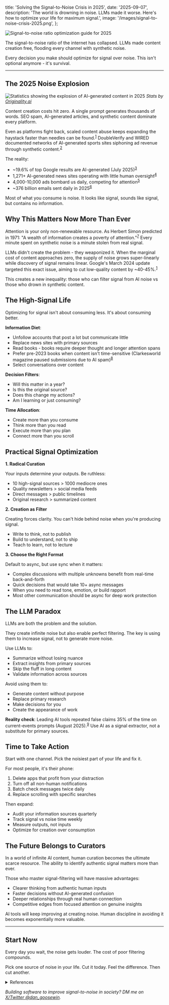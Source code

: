 
  title: 'Solving the Signal-to-Noise Crisis in 2025',
  date: '2025-09-07',
  description: 'The world is drowning in noise. LLMs made it worse. Here\'s how to optimize your life for maximum signal.',
  image: '/images/signal-to-noise-crisis-2025.png',
};

<Image
  src="/images/signal-to-noise-crisis-2025.png"
  alt="Signal-to-noise ratio optimization guide for 2025"
  width={1200}
  height={630}
  className="rounded-lg mb-8"
/>

The signal-to-noise ratio of the internet has collapsed. LLMs made content creation free, flooding every channel with synthetic noise.

Every decision you make should optimize for signal over noise. This isn't optional anymore - it's survival.

---

## The 2025 Noise Explosion

<Image
  src="/images/noise-explosion-stats.png"
  alt="Statistics showing the explosion of AI-generated content in 2025"
  width={800}
  height={500}
  className="rounded-lg my-8"
/>
*Stats by <a href="https://originality.ai/ai-content-in-google-search-results" target="_blank" rel="nofollow noopener">Originality.ai</a>*

Content creation costs hit zero. A single prompt generates thousands of words. SEO spam, AI-generated articles, and synthetic content dominate every platform.

Even as platforms fight back, scaled content abuse keeps expanding the haystack faster than needles can be found.<sup><a href="#ref1" className="ref-link">1</a></sup> DoubleVerify and WIRED documented networks of AI-generated sports sites siphoning ad revenue through synthetic content.<sup><a href="#ref2" className="ref-link">2</a></sup>

The reality:
- ~19.6% of top Google results are AI-generated (July 2025)<sup><a href="#ref3" className="ref-link">3</a></sup>
- 1,271+ AI-generated news sites operating with little human oversight<sup><a href="#ref4" className="ref-link">4</a></sup>
- 4,000-10,000 ads bombard us daily, competing for attention<sup><a href="#ref5" className="ref-link">5</a></sup>
- ~376 billion emails sent daily in 2025<sup><a href="#ref6" className="ref-link">6</a></sup>

Most of what you consume is noise. It looks like signal, sounds like signal, but contains no information.

## Why This Matters Now More Than Ever

Attention is your only non-renewable resource. As Herbert Simon predicted in 1971: "A wealth of information creates a poverty of attention."<sup><a href="#ref7" className="ref-link">7</a></sup> Every minute spent on synthetic noise is a minute stolen from real signal.

LLMs didn't create the problem - they weaponized it. When the marginal cost of content approaches zero, the supply of noise grows super-linearly while discovery of signal remains linear. Google's March 2024 update targeted this exact issue, aiming to cut low-quality content by ~40-45%.<sup><a href="#ref1" className="ref-link">1</a></sup>

This creates a new inequality: those who can filter signal from AI noise vs those who drown in synthetic content.

## The High-Signal Life

Optimizing for signal isn't about consuming less. It's about consuming better.

**Information Diet**:
- Unfollow accounts that post a lot but communicate little
- Replace news sites with primary sources
- Read books - books require deeper thought and longer attention spans
- Prefer pre-2023 books when content isn't time-sensitive (Clarkesworld magazine paused submissions due to AI spam)<sup><a href="#ref8" className="ref-link">8</a></sup>
- Select conversations over content

**Decision Filters**:
- Will this matter in a year?
- Is this the original source?
- Does this change my actions?
- Am I learning or just consuming?

**Time Allocation**:
- Create more than you consume
- Think more than you read
- Execute more than you plan
- Connect more than you scroll

## Practical Signal Optimization

**1. Radical Curation**

Your inputs determine your outputs. Be ruthless:
- 10 high-signal sources > 1000 mediocre ones
- Quality newsletters > social media feeds
- Direct messages > public timelines
- Original research > summarized content

**2. Creation as Filter**

Creating forces clarity. You can't hide behind noise when you're producing signal.
- Write to think, not to publish
- Build to understand, not to ship
- Teach to learn, not to lecture

**3. Choose the Right Format**

Default to async, but use sync when it matters:
- Complex discussions with multiple unknowns benefit from real-time back-and-forth
- Quick decisions that would take 10+ async messages
- When you need to read tone, emotion, or build rapport
- Most other communication should be async for deep work protection

## The LLM Paradox

LLMs are both the problem and the solution.

They create infinite noise but also enable perfect filtering. The key is using them to increase signal, not to generate more noise.

Use LLMs to:
- Summarize without losing nuance
- Extract insights from primary sources
- Skip the fluff in long content
- Validate information across sources

Avoid using them to:
- Generate content without purpose
- Replace primary research
- Make decisions for you
- Create the appearance of work

**Reality check**: Leading AI tools repeated false claims 35% of the time on current-events prompts (August 2025).<sup><a href="#ref9" className="ref-link">9</a></sup> Use AI as a signal extractor, not a substitute for primary sources.

## Time to Take Action

Start with one channel. Pick the noisiest part of your life and fix it.

For most people, it's their phone:
1. Delete apps that profit from your distraction
2. Turn off all non-human notifications
3. Batch check messages twice daily
4. Replace scrolling with specific searches

Then expand:
- Audit your information sources quarterly
- Track signal vs noise time weekly
- Measure outputs, not inputs
- Optimize for creation over consumption

## The Future Belongs to Curators

In a world of infinite AI content, human curation becomes the ultimate scarce resource. The ability to identify authentic signal matters more than ever.

Those who master signal-filtering will have massive advantages:
- Clearer thinking from authentic human inputs
- Faster decisions without AI-generated confusion
- Deeper relationships through real human connection
- Competitive edges from focused attention on genuine insights

AI tools will keep improving at creating noise. Human discipline in avoiding it becomes exponentially more valuable.

---

## Start Now

Every day you wait, the noise gets louder. The cost of poor filtering compounds.

Pick one source of noise in your life. Cut it today. Feel the difference. Then cut another.

<details className="references-accordion">
<summary>References</summary>

<div className="references-content">
<div id="ref1">1. Google. <a href="https://blog.google/products/search/google-search-update-march-2024/" target="_blank" rel="nofollow noopener">"New ways we're tackling spammy, low-quality content on Search."</a> March 2024.</div>

<div id="ref2">2. WIRED. <a href="https://www.wired.com/story/ai-slop-sports-news-sites/" target="_blank" rel="nofollow noopener">"That Sports News Story You Clicked on Could Be AI Slop."</a></div>

<div id="ref3">3. Originality AI. <a href="https://originality.ai/ai-content-in-google-search-results" target="_blank" rel="nofollow noopener">"Amount of AI Content in Google Search Results - Ongoing Study."</a> July 2025.</div>

<div id="ref4">4. NewsGuard. <a href="https://www.newsguardtech.com/special-reports/ai-tracking-center" target="_blank" rel="nofollow noopener">"Tracking AI-enabled Misinformation: Over 1200 'Unreliable AI-Generated News' Websites."</a></div>

<div id="ref5">5. Digital Silk. <a href="https://www.digitalsilk.com/digital-trends/how-many-ads-do-we-see-a-day/" target="_blank" rel="nofollow noopener">"How Many Ads Do We See A Day: Top Trends & Statistics."</a></div>

<div id="ref6">6. EmailTooltester. <a href="https://www.emailtooltester.com/en/blog/how-many-emails-are-sent-per-day/" target="_blank" rel="nofollow noopener">"How many emails are sent per day? (Fresh data for 2025)."</a></div>

<div id="ref7">7. Oxford Reference. <a href="https://www.oxfordreference.com/display/10.1093/acref/9780191843730.001.0001/q-oro-ed5-00019845" target="_blank" rel="nofollow noopener">"Herbert A. Simon."</a></div>

<div id="ref8">8. The Guardian. <a href="https://www.theguardian.com/technology/2023/feb/21/sci-fi-publisher-clarkesworld-halts-pitches-amid-deluge-of-ai-generated-stories" target="_blank" rel="nofollow noopener">"Sci-fi publisher Clarkesworld halts pitches amid deluge of AI-generated stories."</a> February 2023.</div>

<div id="ref9">9. NewsGuard. <a href="https://www.newsguardtech.com/ai-monitor/august-2025-ai-false-claim-monitor" target="_blank" rel="nofollow noopener">"August 2025 — AI False Claim Monitor."</a></div>
</div>

</details>

_Building software to improve signal-to-noise in society? DM me on [X/Twitter @dan_goosewin](https://x.com/dan_goosewin)._